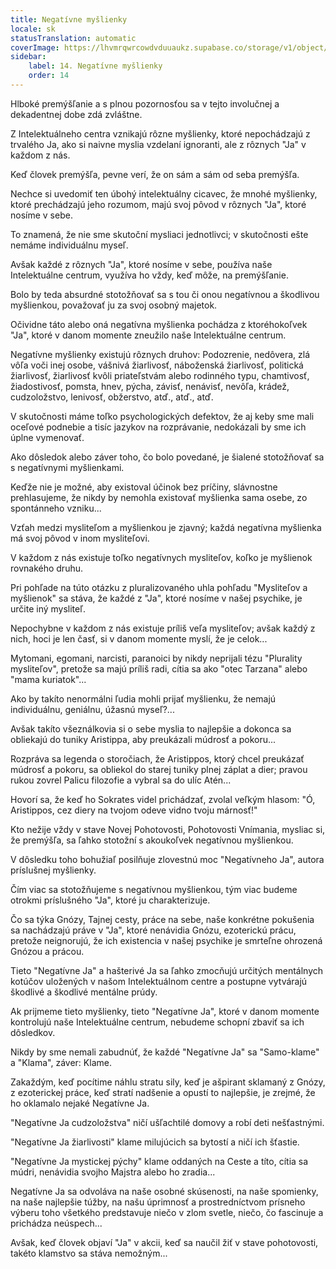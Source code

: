```yaml
---
title: Negatívne myšlienky
locale: sk
statusTranslation: automatic
coverImage: https://lhvmrqwrcowdvduuaukz.supabase.co/storage/v1/object/public/strapi-uploads/small_cover-tratado-de-psicologia-revolucionaria.webp-5e15e1cec4e0ebebcde5d7fc7565d8fd.webp
sidebar:
    label: 14. Negatívne myšlienky
    order: 14
---
```

Hlboké premýšľanie a s plnou pozornosťou sa v tejto involučnej a dekadentnej dobe zdá zvláštne.

Z Intelektuálneho centra vznikajú rôzne myšlienky, ktoré nepochádzajú z trvalého Ja, ako si naivne myslia vzdelaní ignoranti, ale z rôznych "Ja" v každom z nás.

Keď človek premýšľa, pevne verí, že on sám a sám od seba premýšľa.

Nechce si uvedomiť ten úbohý intelektuálny cicavec, že mnohé myšlienky, ktoré prechádzajú jeho rozumom, majú svoj pôvod v rôznych "Ja", ktoré nosíme v sebe.

To znamená, že nie sme skutoční mysliaci jednotlivci; v skutočnosti ešte nemáme individuálnu myseľ.

Avšak každé z rôznych "Ja", ktoré nosíme v sebe, používa naše Intelektuálne centrum, využíva ho vždy, keď môže, na premýšľanie.

Bolo by teda absurdné stotožňovať sa s tou či onou negatívnou a škodlivou myšlienkou, považovať ju za svoj osobný majetok.

Očividne táto alebo oná negatívna myšlienka pochádza z ktoréhokoľvek "Ja", ktoré v danom momente zneužilo naše Intelektuálne centrum.

Negatívne myšlienky existujú rôznych druhov: Podozrenie, nedôvera, zlá vôľa voči inej osobe, vášnivá žiarlivosť, náboženská žiarlivosť, politická žiarlivosť, žiarlivosť kvôli priateľstvám alebo rodinného typu, chamtivosť, žiadostivosť, pomsta, hnev, pýcha, závisť, nenávisť, nevôľa, krádež, cudzoložstvo, lenivosť, obžerstvo, atď., atď., atď.

V skutočnosti máme toľko psychologických defektov, že aj keby sme mali oceľové podnebie a tisíc jazykov na rozprávanie, nedokázali by sme ich úplne vymenovať.

Ako dôsledok alebo záver toho, čo bolo povedané, je šialené stotožňovať sa s negatívnymi myšlienkami.

Keďže nie je možné, aby existoval účinok bez príčiny, slávnostne prehlasujeme, že nikdy by nemohla existovať myšlienka sama osebe, zo spontánneho vzniku...

Vzťah medzi mysliteľom a myšlienkou je zjavný; každá negatívna myšlienka má svoj pôvod v inom mysliteľovi.

V každom z nás existuje toľko negatívnych mysliteľov, koľko je myšlienok rovnakého druhu.

Pri pohľade na túto otázku z pluralizovaného uhla pohľadu "Mysliteľov a myšlienok" sa stáva, že každé z "Ja", ktoré nosíme v našej psychike, je určite iný mysliteľ.

Nepochybne v každom z nás existuje príliš veľa mysliteľov; avšak každý z nich, hoci je len časť, si v danom momente myslí, že je celok...

Mytomani, egomani, narcisti, paranoici by nikdy neprijali tézu "Plurality mysliteľov", pretože sa majú príliš radi, cítia sa ako "otec Tarzana" alebo "mama kuriatok"...

Ako by takíto nenormálni ľudia mohli prijať myšlienku, že nemajú individuálnu, geniálnu, úžasnú myseľ?...

Avšak takíto všeználkovia si o sebe myslia to najlepšie a dokonca sa obliekajú do tuniky Aristippa, aby preukázali múdrosť a pokoru...

Rozpráva sa legenda o storočiach, že Aristippos, ktorý chcel preukázať múdrosť a pokoru, sa obliekol do starej tuniky plnej záplat a dier; pravou rukou zovrel Palicu filozofie a vybral sa do ulíc Atén...

Hovorí sa, že keď ho Sokrates videl prichádzať, zvolal veľkým hlasom: "Ó, Aristippos, cez diery na tvojom odeve vidno tvoju márnosť!"

Kto nežije vždy v stave Novej Pohotovosti, Pohotovosti Vnímania, mysliac si, že premýšľa, sa ľahko stotožní s akoukoľvek negatívnou myšlienkou.

V dôsledku toho bohužiaľ posilňuje zlovestnú moc "Negatívneho Ja", autora príslušnej myšlienky.

Čím viac sa stotožňujeme s negatívnou myšlienkou, tým viac budeme otrokmi príslušného "Ja", ktoré ju charakterizuje.

Čo sa týka Gnózy, Tajnej cesty, práce na sebe, naše konkrétne pokušenia sa nachádzajú práve v "Ja", ktoré nenávidia Gnózu, ezoterickú prácu, pretože neignorujú, že ich existencia v našej psychike je smrteľne ohrozená Gnózou a prácou.

Tieto "Negatívne Ja" a hašterivé Ja sa ľahko zmocňujú určitých mentálnych kotúčov uložených v našom Intelektuálnom centre a postupne vytvárajú škodlivé a škodlivé mentálne prúdy.

Ak prijmeme tieto myšlienky, tieto "Negatívne Ja", ktoré v danom momente kontrolujú naše Intelektuálne centrum, nebudeme schopní zbaviť sa ich dôsledkov.

Nikdy by sme nemali zabudnúť, že každé "Negatívne Ja" sa "Samo-klame" a "Klama", záver: Klame.

Zakaždým, keď pocítime náhlu stratu sily, keď je ašpirant sklamaný z Gnózy, z ezoterickej práce, keď stratí nadšenie a opustí to najlepšie, je zrejmé, že ho oklamalo nejaké Negatívne Ja.

"Negatívne Ja cudzoložstva" ničí ušľachtilé domovy a robí deti nešťastnými.

"Negatívne Ja žiarlivosti" klame milujúcich sa bytostí a ničí ich šťastie.

"Negatívne Ja mystickej pýchy" klame oddaných na Ceste a títo, cítia sa múdri, nenávidia svojho Majstra alebo ho zradia...

Negatívne Ja sa odvoláva na naše osobné skúsenosti, na naše spomienky, na naše najlepšie túžby, na našu úprimnosť a prostredníctvom prísneho výberu toho všetkého predstavuje niečo v zlom svetle, niečo, čo fascinuje a prichádza neúspech...

Avšak, keď človek objaví "Ja" v akcii, keď sa naučil žiť v stave pohotovosti, takéto klamstvo sa stáva nemožným...

